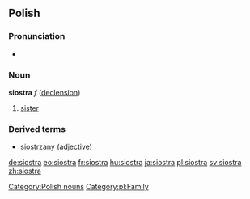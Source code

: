 ==Polish==

===Pronunciation===
* {{audio|siostra.ogg|audio}}

===Noun===
'''siostra''' ''f'' ([[Wiktionary Appendix:Polish hard feminine noun declension|declension]])
# [[sister]]

===Derived terms===
* [[siostrzany]] (adjective)

[[Category:Polish nouns]]
[[Category:pl:Family]]

[[de:siostra]]
[[eo:siostra]]
[[fr:siostra]]
[[hu:siostra]]
[[ja:siostra]]
[[pl:siostra]]
[[sv:siostra]]
[[zh:siostra]]